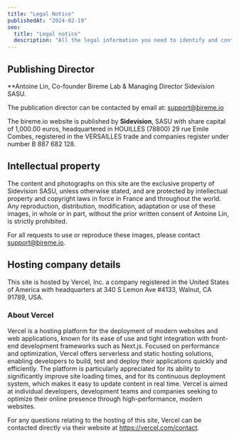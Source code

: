 ```yaml
---
title: "Legal Notice"
publishedAt: "2024-02-19"
seo:
  title: "Legal notice"
  description: "All the legal information you need to identify and contact the people behind the Bireme Lab project."
---
```


## Publishing Director

**Antoine Lin, Co-founder Bireme Lab & Managing Director Sidevision SASU.

The publication director can be contacted by email at: support@bireme.io

The bireme.io website is published by **Sidevision**, SASU with share capital of 1,000.00 euros, headquartered in HOUILLES (78800) 29 rue Emile Combes, registered in the VERSAILLES trade and companies register under number B 887 682 128.

## Intellectual property

The content and photographs on this site are the exclusive property of Sidevision SASU, unless otherwise stated, and are protected by intellectual property and copyright laws in force in France and throughout the world.
Any reproduction, distribution, modification, adaptation or use of these images, in whole or in part, without the prior written consent of Antoine Lin, is strictly prohibited.

For all requests to use or reproduce these images, please contact support@bireme.io.

## Hosting company details

This site is hosted by Vercel, Inc. a company registered in the United States of America with headquarters at 340 S Lemon Ave #4133, Walnut, CA 91789, USA.

### About Vercel

Vercel is a hosting platform for the deployment of modern websites and web applications, known for its ease of use and tight integration with front-end development frameworks such as Next.js. Focused on performance and optimization, Vercel offers serverless and static hosting solutions, enabling developers to build, test and deploy their applications quickly and efficiently. The platform is particularly appreciated for its ability to significantly improve site loading times, and for its continuous deployment system, which makes it easy to update content in real time. Vercel is aimed at individual developers, development teams and companies seeking to optimize their online presence through high-performance, modern websites.

For any questions relating to the hosting of this site, Vercel can be contacted directly via their website at https://vercel.com/contact.
